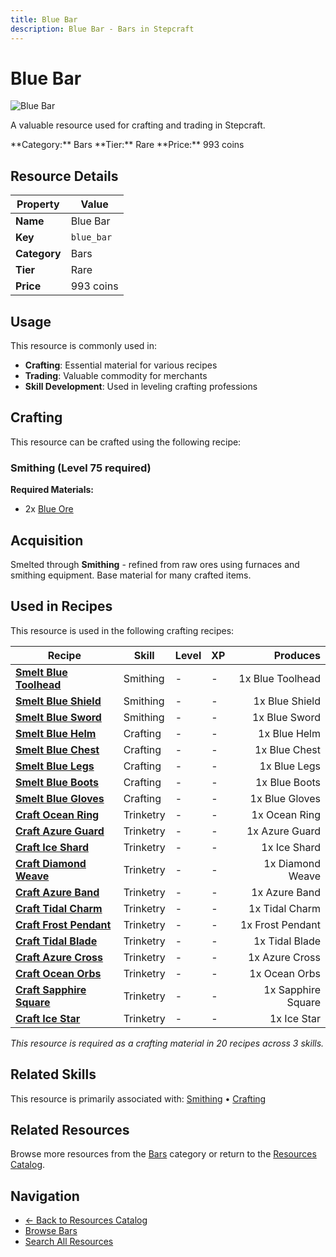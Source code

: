 ```yaml
---
title: Blue Bar
description: Blue Bar - Bars in Stepcraft
---
```


# Blue Bar

<div className="flex items-start gap-6 mb-8">
  <div className="flex-shrink-0">
    <img src="/assets/resources/smithing/blue_bar.png" alt="Blue Bar" className="w-24 h-24 border rounded-lg" />
  </div>
  <div className="flex-1">
    <div className="space-y-2">
      <p className="text-lg text-muted-foreground">A valuable resource used for crafting and trading in Stepcraft.</p>
      <div className="flex flex-wrap gap-4 text-sm">
        <span className="px-2 py-1 bg-blue-100 dark:bg-blue-900 rounded-md">
          **Category:** Bars
        </span>
        <span className="px-2 py-1 bg-blue-100 dark:bg-blue-900 rounded-md">
          **Tier:** Rare
        </span>
        <span className="px-2 py-1 bg-green-100 dark:bg-green-900 rounded-md">
          **Price:** 993 coins
        </span>
      </div>
    </div>
  </div>
</div>

## Resource Details

| Property | Value |
|----------|-------|
| **Name** | Blue Bar |
| **Key** | `blue_bar` |
| **Category** | Bars |
| **Tier** | Rare |
| **Price** | 993 coins |


## Usage

This resource is commonly used in:

- **Crafting**: Essential material for various recipes
- **Trading**: Valuable commodity for merchants
- **Skill Development**: Used in leveling crafting professions



## Crafting

This resource can be crafted using the following recipe:

### Smithing (Level 75 required)

**Required Materials:**
- 2x [Blue Ore](/docs/resources/individual/blue_ore)





## Acquisition

Smelted through **Smithing** - refined from raw ores using furnaces and smithing equipment. Base material for many crafted items.


## Used in Recipes

This resource is used in the following crafting recipes:

| Recipe | Skill | Level | XP | Produces |
|--------|-------|-------|----|---------:|
| **[Smelt Blue Toolhead](/docs/resources/individual/blue_toolhead)** | Smithing | - | - | 1x Blue Toolhead |
| **[Smelt Blue Shield](/docs/items/individual/blue_shield)** | Smithing | - | - | 1x Blue Shield |
| **[Smelt Blue Sword](/docs/items/individual/blue_sword)** | Smithing | - | - | 1x Blue Sword |
| **[Smelt Blue Helm](/docs/items/individual/blue_helm)** | Crafting | - | - | 1x Blue Helm |
| **[Smelt Blue Chest](/docs/items/individual/blue_chest)** | Crafting | - | - | 1x Blue Chest |
| **[Smelt Blue Legs](/docs/items/individual/blue_legs)** | Crafting | - | - | 1x Blue Legs |
| **[Smelt Blue Boots](/docs/items/individual/blue_boots)** | Crafting | - | - | 1x Blue Boots |
| **[Smelt Blue Gloves](/docs/items/individual/blue_gloves)** | Crafting | - | - | 1x Blue Gloves |
| **[Craft Ocean Ring](/docs/items/individual/ocean_ring)** | Trinketry | - | - | 1x Ocean Ring |
| **[Craft Azure Guard](/docs/items/individual/azure_guard)** | Trinketry | - | - | 1x Azure Guard |
| **[Craft Ice Shard](/docs/items/individual/ice_shard)** | Trinketry | - | - | 1x Ice Shard |
| **[Craft Diamond Weave](/docs/items/individual/diamond_weave)** | Trinketry | - | - | 1x Diamond Weave |
| **[Craft Azure Band](/docs/items/individual/azure_band)** | Trinketry | - | - | 1x Azure Band |
| **[Craft Tidal Charm](/docs/items/individual/tidal_charm)** | Trinketry | - | - | 1x Tidal Charm |
| **[Craft Frost Pendant](/docs/items/individual/frost_pendant)** | Trinketry | - | - | 1x Frost Pendant |
| **[Craft Tidal Blade](/docs/items/individual/tidal_blade)** | Trinketry | - | - | 1x Tidal Blade |
| **[Craft Azure Cross](/docs/items/individual/azure_cross)** | Trinketry | - | - | 1x Azure Cross |
| **[Craft Ocean Orbs](/docs/items/individual/ocean_orbs)** | Trinketry | - | - | 1x Ocean Orbs |
| **[Craft Sapphire Square](/docs/items/individual/sapphire_square)** | Trinketry | - | - | 1x Sapphire Square |
| **[Craft Ice Star](/docs/items/individual/ice_star)** | Trinketry | - | - | 1x Ice Star |

*This resource is required as a crafting material in 20 recipes across 3 skills.*


## Related Skills

This resource is primarily associated with: [Smithing](/docs/skills/individual/smithing) • [Crafting](/docs/skills/individual/crafting)

## Related Resources

Browse more resources from the [Bars](/docs/resources#bars) category or return to the [Resources Catalog](/docs/resources).

## Navigation

- [← Back to Resources Catalog](/docs/resources)
- [Browse Bars](/docs/resources#bars)
- [Search All Resources](/search)
